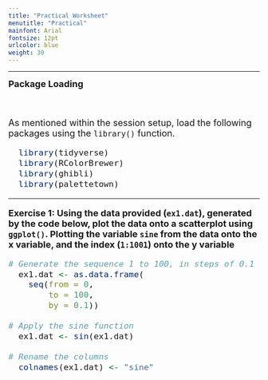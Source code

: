 ```yaml
---
title: "Practical Worksheet"
menutitle: "Practical"
mainfont: Arial
fontsize: 12pt
urlcolor: blue
weight: 30
---
```

---

<font size = 4> 
**Package Loading**

<br>

As mentioned within the session setup, load the following packages using the `library()` function.

```r

  library(tidyverse)
  library(RColorBrewer)
  library(ghibli)
  library(palettetown)

```

---

**Exercise 1: Using the data provided (`ex1.dat`), generated by the code below, plot the data onto a scatterplot using `ggplot()`. Plotting the variable `sine` from the data onto the x variable, and the index (`1:1001`) onto the y variable**

```r

# Generate the sequence 1 to 100, in steps of 0.1
  ex1.dat <- as.data.frame(
    seq(from = 0, 
        to = 100, 
        by = 0.1))

# Apply the sine function
  ex1.dat <- sin(ex1.dat)

# Rename the columns
  colnames(ex1.dat) <- "sine"


```





